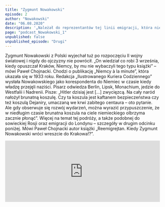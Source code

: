 ```yaml
---
title: "Zygmunt Nowakowski"
episode: 2
author: "Nowakowski"
date: "06.08.2020"
description: '„Należał do reprezentantów tej linii emigracji, która nie pogodziła się z Jałtą" – mówi Paweł Chojnacki, autor książki „Reemigrejtan. Kiedy Zygmunt Nowakowski wróci wreszcie do Krakowa!?'
page: "podcast_Nowakowski_1"
unpublished: false
unpublished_episode: "Drugi"
---
```


Zygmunt Nowakowski z Polski wyjechał tuż po rozpoczęciu II wojny światowej i nigdy do ojczyzny nie powrócił. „On wiedział co robi 3 września, kiedy opuszczał Kraków, Niemcy, by mu nie wybaczyli tego typu książki” – mówi Paweł Chojnacki. Chodzi o publikację „Niemcy à la minute”, która ukazała się w 1933 roku. Redakcja „Ilustrowanego Kuriera Codziennego” wysłała Nowakowskiego jako korespondenta do Niemiec w czasie kiedy władzę przejęli naziści. Pisarz odwiedza Berlin, Lipsk, Monachium, jedzie do Westfalii i Nadrenii. Pisze: „Hitler dzisiaj jest […] zwycięzcą. Na cały naród nałożył brunatną koszulę. Czy ta koszula jest kaftanem bezpieczeństwa czy też koszulą Dejaniry, umaczaną we krwi zabitego centaura – oto pytanie. Ale gdy obserwuje się rozwój wydarzeń, można wyrazić przypuszczenie, że w niedługim czasie brunatna koszula na ciele niemieckiego olbrzyma zacznie płonąć”. Więcej na temat tej podróży, a także podobnej do sowieckiej Rosji oraz emigracji do Londynu – szczegóły w drugim odcinku poniżej. Mówi Paweł Chojnacki autor książki „Reemigrejtan. Kiedy Zygmunt Nowakowski wróci wreszcie do Krakowa!?”.

<iframe src="https://widget.spreaker.com/player?episode_id=40115341&theme=light&playlist=false&playlist-continuous=false&autoplay=false&live-autoplay=false&chapters-image=true&episode_image_position=right&hide-logo=false&hide-likes=false&hide-comments=false&hide-sharing=false&hide-download=true" width="100%" height="200px" frameborder="0"></iframe>